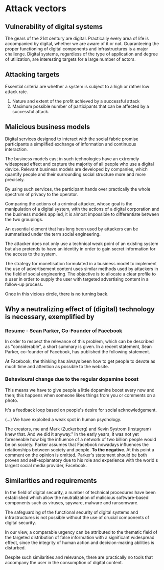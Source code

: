 # Attack vectors

## Vulnerability of digital systems

The gears of the 21st century are digital. Practically every area of life is
accompanied by digital, whether we are aware of it or not. Guaranteeing the
proper functioning of digital components and infrastructures is a major
challenge. Digital systems, regardless of the type of application and degree of
utilization, are interesting targets for a large number of actors.

## Attacking targets

Essential criteria are whether a system is subject to a high or rather low
attack rate.

1. Nature and extent of the profit achieved by a successful attack
2. Maximum possible number of participants that can be affected by a successful
   attack.

## Malicious business models

Digital services designed to interact with the social fabric promise
participants a simplified exchange of information and continuous interaction.

The business models cast in such technologies have an extremely widespread
effect and capture the majority of all people who use a digital device. Relevant
business models are developed by companies, which quantify people and their
surrounding social structure more and more precisely.

By using such services, the participant hands over practically the whole
spectrum of privacy to the operator.

Comparing the actions of a criminal attacker, whose goal is the manipulation of
a digital system, with the actions of a digital corporation and the business
models applied, it is almost impossible to differentiate between the two
groupings.

An essential element that has long been used by attackers can be summarised
under the term social engineering.

The attacker does not only use a technical weak point of an existing system but
also pretends to have an identity in order to gain secret information for the
access to the system.

The strategy for monetisation formulated in a business model to implement the
use of advertisement content uses similar methods used by attackers in the field
of social engineering. The objective is to allocate a clear profile to a user in
order to supply the user with targeted advertising content in a follow-up
process.

Once in this vicious circle, there is no turning back.

## Why a neutralizing effect of (digital) technology is necessary, exemplified by

### Resume - Sean Parker, Co-Founder of Facebook

In order to respect the relevance of this problem, which can be described as
"considerable", a short summary is given. In a recent statement, Sean Parker,
co-founder of Facebook, has published the following statement.

At Facebook, the thinking has always been how to get people to devote as much
time and attention as possible to the website.

### Behavioural change due to the regular dopamine boost

This means we have to give people a little dopamine boost every now and then;
this happens when someone likes things from you or comments on a photo.

It's a feedback loop based on people's desire for social acknowledgement.

(...) We have exploited a weak spot in human psychology.

The creators, me and Mark (Zuckerberg) and Kevin Systrom (Instagram) knew that.
And we did it anyway." In the early years, it was not yet foreseeable how big
the influence of a network of two billion people would be on society. Parker
assumes that Facebook nowadays influences the relationships between society and
people. **To the negative**. At this point a comment on the opinion is omitted.
Parker's statement should be both proven and self-explanatory due to his role
and experience with the world's largest social media provider, Facebook.

## Similarities and requirements

In the field of digital security, a number of technical procedures have been
established which allow the neutralization of malicious software-based
components such as viruses, spyware, malware and ransomware.

The safeguarding of the functional security of digital systems and
infrastructures is not possible without the use of crucial components of digital
security.

In our view, a comparable urgency can be attributed to the thematic field of the
targeted distribution of false information with a significant widespread effect,
since the integrity of human action and decision-making abilities is disturbed.

Despite such similarities and relevance, there are practically no tools that
accompany the user in the consumption of digital content.
